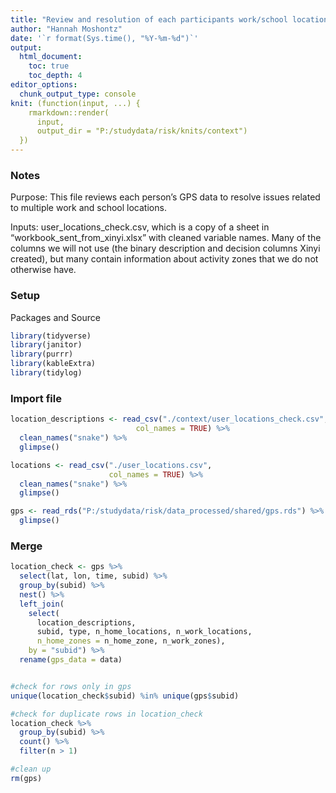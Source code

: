 ```yaml
---
title: "Review and resolution of each participants work/school locations"
author: "Hannah Moshontz"
date: '`r format(Sys.time(), "%Y-%m-%d")`'
output: 
  html_document:
    toc: true 
    toc_depth: 4
editor_options: 
  chunk_output_type: console
knit: (function(input, ...) {
    rmarkdown::render(
      input,
      output_dir = "P:/studydata/risk/knits/context")
  })
---
```



### Notes

Purpose: This file reviews each person's GPS data to resolve issues related to multiple work and school locations.

Inputs:  user_locations_check.csv, which is a copy of a sheet in "workbook_sent_from_xinyi.xlsx" with cleaned variable names. Many of the columns we will not use (the binary description and decision columns Xinyi created), but many contain information about activity zones that we do not otherwise have.


### Setup

Packages and Source
```r
library(tidyverse)
library(janitor)
library(purrr)
library(kableExtra)
library(tidylog)
```

### Import file

```r
location_descriptions <- read_csv("./context/user_locations_check.csv",
                            col_names = TRUE) %>% 
  clean_names("snake") %>% 
  glimpse()

locations <- read_csv("./user_locations.csv",
                      col_names = TRUE) %>% 
  clean_names("snake") %>% 
  glimpse()

gps <- read_rds("P:/studydata/risk/data_processed/shared/gps.rds") %>% 
  glimpse()

```


### Merge

```r

location_check <- gps %>% 
  select(lat, lon, time, subid) %>% 
  group_by(subid) %>% 
  nest() %>% 
  left_join(
    select(
      location_descriptions,
      subid, type, n_home_locations, n_work_locations, 
      n_home_zones = n_home_zone, n_work_zones), 
    by = "subid") %>% 
  rename(gps_data = data)


#check for rows only in gps
unique(location_check$subid) %in% unique(gps$subid)

#check for duplicate rows in location_check
location_check %>% 
  group_by(subid) %>% 
  count() %>% 
  filter(n > 1)

#clean up
rm(gps)

```
